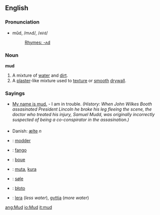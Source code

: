 ==English==
===Pronunciation===
*mŭd, /mʌd/, /<tt>mVd</tt>/
*:[[Rhymes:English:-ʌd|Rhymes: -ʌd]]

===Noun===
'''mud'''
#A mixture of [[water]] and [[dirt]].
#A [[plaster]]-like mixture used to [[texture]] or [[smooth]] [[drywall]].

===Sayings===
*[[My name is mud.]] - I am in trouble. ''(History: When John Wilkes Booth assasinated President Lincoln he broke his leg fleeing the scene, the doctor who treated his injury, Samuel Mudd, was originally incorrectly suspected of being a co-conspirator in the assasination.)''
===={{trans}}====
*Danish: [[ælte]] ''n''
*{{nl}}: [[modder]]
*{{io}}: [[fango]]
*{{fr}}: [[boue]]
*{{fi}}: [[muta]], [[kura]]
*{{no}}: [[søle]]
*{{pl}}: [[błoto]]
*{{sv}}: [[lera]] (''less water''), [[gyttja]] (''more water'')

[[ang:Mud]]
[[io:Mud]]
[[it:mud]]